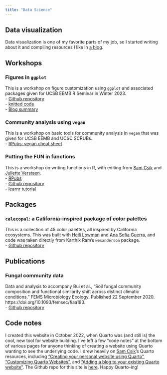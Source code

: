 ```yaml
---
title: "Data Science"
---
```


## Data visualization

Data visualization is one of my favorite parts of my job, so I started writing about it and compiling resources I like in [a blog](https://an-bui.github.io/figs/).

## Workshops

### Figures in `ggplot`

This is a workshop on figure customization using `ggplot` and associated packages given for UCSB EEMB R Seminar in Winter 2023.\
- [Github repository](https://github.com/an-bui/figures-in-ggplot)\
- [knitted code](https://an-bui.github.io/figures-in-ggplot/code/ggplot-code-workshop)\
- [Blog summary](https://an-bui.github.io/figs/posts/2023-02-13_EEMB-R-seminar_figures-in-ggplot/)

### Community analysis using `vegan`

This is a workshop on basic tools for community analysis in `vegan` that was given for UCSB EEMB and UCSC SCRUBs.\
- [RPubs: vegan cheat sheet](https://rpubs.com/an-bui/vegan-cheat-sheet)

### Putting the FUN in functions

This is a workshop on writing functions in R, with editing from [Sam Csik](https://github.com/samanthacsik) and [Juliette Verstaen](https://www.julietteverstaen.com/).\
- [RPubs](https://rpubs.com/an-bui/fun-functions)\
- [Github repository](https://github.com/an-bui/RLadiesSB-FUNctions)\
- [learnr tutorial](https://an-bui.shinyapps.io/FUNctions-learnR/)

## Packages

### `calecopal`: a California-inspired package of color palettes

This is a collection of 45 color palettes, all inspired by California ecosystems. This was built with [Heili Lowman](https://www.heililowman.com/) and [Ana Sofia Guerra](https://www.anasofiaguerra.com/), and code was taken directly from Karthik Ram's `wesanderson` package.\
- [Github repository](https://github.com/an-bui/calecopal)

## Publications

### Fungal community data

Data and analysis to accompany Bui et al., "Soil fungal community composition and functional similarity shift across distinct climatic conditions." FEMS Microbiology Ecology. Published 22 September 2020. https://doi.org/10.1093/femsec/fiaa193.\
- [Github repository](https://zenodo.org/badge/latestdoi/221615362)

## Code notes

I created this website in October 2022, when Quarto was (and still is) the cool, new tool for website building. I've left a few "code notes" at the bottom of various pages for anyone thinking of creating a website using Quarto wanting to see the underlying code. I drew heavily on [Sam Csik](https://samanthacsik.github.io/)'s Quarto resources, including ["Creating your personal website using Quarto"](https://ucsb-meds.github.io/creating-quarto-websites/), ["Customizing Quarto Websites"](https://ucsb-meds.github.io/customizing-quarto-websites/#/title-slide), and ["Adding a blog to your existing Quarto website"](https://samanthacsik.github.io/posts/2022-10-24-quarto-blogs/). The Github repo for this site is [here](https://github.com/an-bui/an-bui). Happy Quarto-ing!
